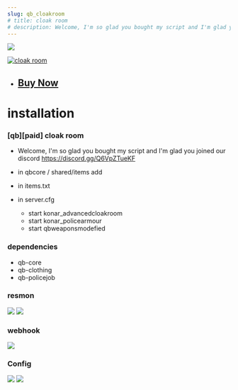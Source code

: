 ```yaml
---
slug: qb_cloakroom
# title: cloak room
# description: Welcome, I'm so glad you bought my script and I'm glad you joined our discord https://discord.gg/Q6VpZTueKF
---
```

![](https://media.discordapp.net/attachments/923389102890549278/1153453261672693850/cloak_room.png?width=960&height=540)


[![cloak room](https://markdown-videos-api.jorgenkh.no/url?url=https%3A%2F%2Fyoutu.be%2FnVflFwNVA9E)](https://youtu.be/nVflFwNVA9E)


* ## <a href="https://egyptstudio.tebex.io/package/5058633" target="_blank">Buy Now</a>
# installation
### [qb][paid] cloak room
* Welcome, I'm so glad you bought my script and I'm glad you joined our discord https://discord.gg/Q6VpZTueKF

* in qbcore / shared/items add
* in items.txt
* in server.cfg 
    * start konar_advancedcloakroom
    * start konar_policearmour
    * start qbweaponsmodefied

### dependencies
* qb-core
* qb-clothing
* qb-policejob

### resmon
![](https://cdn.discordapp.com/attachments/824968307400507422/1071877719928881212/image.png)
![](https://media.discordapp.net/attachments/824968307400507422/1071877802648928317/image.png?width=914&height=21)

### webhook
![](https://media.discordapp.net/attachments/824968307400507422/1071873356619591871/image.png?width=501&height=665)

### Config
![](https://cdn.discordapp.com/attachments/923389102890549278/1072610819508027462/image.png)
![](https://cdn.discordapp.com/attachments/923389102890549278/1072611117999857675/image.png)
